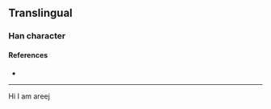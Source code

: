 {{also|メ}}
{{character info}}
==Translingual==

===Han character===
{{Han char|rn=4|rad=丿|as=01|sn=2|four=|canj=KU,XXKU|ids=⿻㇢丶}}

====References====
* {{Han ref|kx=0081.181|dkj=00116|hdz=10049.051|uh=4E44|ud=19968}}

----

Hi I am areej